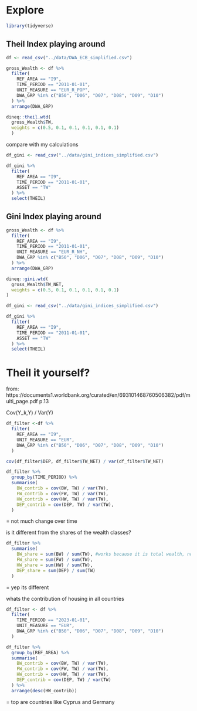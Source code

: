# Explore

```r
library(tidyverse)
```


## Theil Index playing around

```r
df <- read_csv("../data/DWA_ECB_simplified.csv")
```

```r
gross_Wealth <- df %>%
  filter(
    REF_AREA == "I9",
    TIME_PERIOD == "2011-01-01",
    UNIT_MEASURE == "EUR_R_POP",
    DWA_GRP %in% c("B50", "D06", "D07", "D08", "D09", "D10")
  ) %>%
  arrange(DWA_GRP)
```

```r
dineq::theil.wtd(
  gross_Wealth$TW,
  weights = c(0.5, 0.1, 0.1, 0.1, 0.1, 0.1)
  )
```

compare with my calculations

```r
df_gini <- read_csv("../data/gini_indices_simplified.csv")

df_gini %>%
  filter(
    REF_AREA == "I9",
    TIME_PERIOD == "2011-01-01",
    ASSET == "TW"
  ) %>%
  select(THEIL)
```

## Gini Index playing around

```r
gross_Wealth <- df %>%
  filter(
    REF_AREA == "I9",
    TIME_PERIOD == "2011-01-01",
    UNIT_MEASURE == "EUR_R_NH",
    DWA_GRP %in% c("B50", "D06", "D07", "D08", "D09", "D10")
  ) %>%
  arrange(DWA_GRP)

dineq::gini.wtd(
  gross_Wealth$TW_NET,
  weights = c(0.5, 0.1, 0.1, 0.1, 0.1, 0.1)
)
```


```r
df_gini <- read_csv("../data/gini_indices_simplified.csv")

df_gini %>%
  filter(
    REF_AREA == "I9",
    TIME_PERIOD == "2011-01-01",
    ASSET == "TW"
  ) %>%
  select(THEIL)
```

# Theil it yourself?

from: https://documents1.worldbank.org/curated/en/693101468760506382/pdf/multi_page.pdf p.13

Cov(Y_k,Y) / Var(Y)

```r
df_filter <-df %>%
  filter(
    REF_AREA == "I9",
    UNIT_MEASURE == "EUR",
    DWA_GRP %in% c("B50", "D06", "D07", "D08", "D09", "D10")
  )
```

```r
cov(df_filter$DEP, df_filter$TW_NET) / var(df_filter$TW_NET)
```

```r
df_filter %>%
  group_by(TIME_PERIOD) %>%
  summarise(
    BW_contrib = cov(BW, TW) / var(TW),
    FW_contrib = cov(FW, TW) / var(TW),
    HW_contrib = cov(HW, TW) / var(TW),
    DEP_contrib = cov(DEP, TW) / var(TW),
  )
```
= not much change over time

is it different from the shares of the wealth classes?

```r
df_filter %>%
  summarise(
    BW_share = sum(BW) / sum(TW), #works because it is total wealth, not per Capita!
    FW_share = sum(FW) / sum(TW),
    HW_share = sum(HW) / sum(TW),
    DEP_share = sum(DEP) / sum(TW)
  )
```
= yep its different

whats the contribution of housing in all countries

```r
df_filter <- df %>%
  filter(
    TIME_PERIOD == "2023-01-01",
    UNIT_MEASURE == "EUR",
    DWA_GRP %in% c("B50", "D06", "D07", "D08", "D09", "D10")
  )

df_filter %>%
  group_by(REF_AREA) %>%
  summarise(
    BW_contrib = cov(BW, TW) / var(TW),
    FW_contrib = cov(FW, TW) / var(TW),
    HW_contrib = cov(HW, TW) / var(TW),
    DEP_contrib = cov(DEP, TW) / var(TW)
  ) %>%
  arrange(desc(HW_contrib))
```
= top are countries like Cyprus and Germany